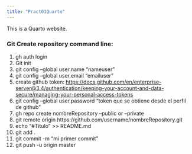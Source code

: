 ```yaml
---
title: "Pract01Quarto"
---
```


This is a Quarto website.


### Git Create repository command line:

(@)  gh auth login
(@)  Git init
(@)  git config --global user.name "nameuser"
(@)  git config --global user.email "emailuser"
(@)  create github token: <https://docs.github.com/en/enterprise-server@3.4/authentication/keeping-your-account-and-data-secure/managing-your-personal-access-tokens>
(@)  git config --global user.password "token que se obtiene desde el perfil de github"
(@)  gh repo create nombreRepository --public or --private
(@)  git remote origin https://github.com/username/nombreRepository.git
(@)  echo "#Titulo" >> README.md
(@)  git add .
(@)  git commit -m "mi primer commit"
(@)  git push -u origin master


